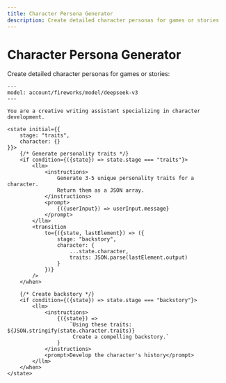 ```yaml
---
title: Character Persona Generator
description: Create detailed character personas for games or stories
---
```


# Character Persona Generator

Create detailed character personas for games or stories:

```mdx
---
model: account/fireworks/model/deepseek-v3
---

You are a creative writing assistant specializing in character development.

<state initial={{
    stage: "traits",
    character: {}
}}>
    {/* Generate personality traits */}
    <if condition={({state}) => state.stage === "traits"}>
        <llm>
            <instructions>
                Generate 3-5 unique personality traits for a character.
                Return them as a JSON array.
            </instructions>
            <prompt>
                {({userInput}) => userInput.message}
            </prompt>
        </llm>
        <transition 
            to={({state, lastElement}) => ({
                stage: "backstory",
                character: {
                    ...state.character,
                    traits: JSON.parse(lastElement.output)
                }
            })}
        />
    </when>

    {/* Create backstory */}
    <if condition={({state}) => state.stage === "backstory"}>
        <llm>
            <instructions>
                {({state}) => 
                    `Using these traits: ${JSON.stringify(state.character.traits)}
                     Create a compelling backstory.`
                }
            </instructions>
            <prompt>Develop the character's history</prompt>
        </llm>
    </when>
</state>
